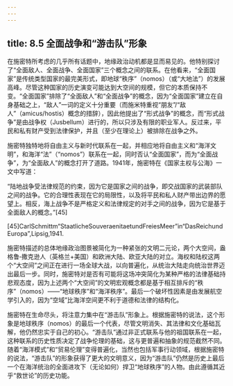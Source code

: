 ```yaml
---
---
---
```

title: 8.5 全面战争和“游击队”形象
---



在施密特所考虑的几乎所有话题中，地缘政治动机都是显而易见的。他特别探讨了“全面敌人、全面战争、全面国家”三个概念之间的联系。在他看来，“全面国家”是传统类型国家的最完美形式，即地球“秩序”（nomos）（或“大地法”）的发展高峰。尽管这种国家的历史演变可能达到大空间的规模，但它的本质保持不变。“全面国家”排除了“全面敌人”和“全面战争”的概念，因为“全面国家”建立在自身基础之上，“敌人”一词的定义十分重要（而施米特重视“朋友”/“敌人”（amicus/hostis）概念的措辞），因此他提出了“形式战争”的概念，而“形式战争”是由战争权（Jusbellum）进行的，所以只涉及有限的职业军人。反过来，平民和私有财产受到法律保护，并且（至少在理论上）被排除在战争之外。

施密特独特地将自由主义与新时代联系在一起，并相应地将自由主义和“海洋文明”，和海洋“法”（“nomos”）联系在一起，同时否认“全面国家”，而为“全面战争”，为“全面敌人”的概念打开了道路。1941年，施密特在《国家主权与公海》一文中写道：

“陆地战争受法律规范的约束，因为它是国家之间的战争，即交战国家的武装部队之间的战争。它的合理性表现在它的局限性，以及将平民和私人财产带出边界的愿望上。相反，海上战争不是严格定义和法律规定的对手之间的战争，因为它是基于全面敌人的概念。”[45]

[45]CarlSchmittm“StaatlicheSouveraenitaetundFreiesMeer”in“DasReichundEuropa”,Lipsig,1941.

施密特描述的总体地缘政治图景被简化为一种紧张的文明二元论，两个大空间，盎格鲁‑撒克逊人（英格兰+美国）和欧洲大陆、欧亚大陆的对立。海权和陆权这两个“大空间”之间正在进行一场全球大战，以向普遍化，从统治大陆走向统治世界迈出最后一步。同时，施密特对是否有可能将这场冲突简化为某种严格的法律基础持悲观态度，因为上述两个“大空间”的文明宏观概念都是基于相互排斥的“秩序”（nomos）——“地球秩序”和“海洋秩序”。最后一个破坏性因素是由发展航空学引入的，因为“空域”比海洋空间更不利于道德和法律的结构化。

施密特在生命尽头，将注意力集中在“游击队”形象上。根据施密特的说法，这个形象是地球秩序（nomos）的最后一个代表，尽管文明消失、其法律和文化基础瓦解，他仍然忠实于自己的初心。“游击队”通过非正式联系与他的祖国联系在一起，这种联系的历史性质决定了战争伦理的基础，这与更普遍和抽象的规范截然不同。随着“海洋模式”和“贸易伦理”变得普遍化，当然也包括军事行动领域，根据施密特的说法，“游击队”的形象获得了更大的文明意义，因为“游击队”仍然是历史上最后一个在海洋统治的全面进攻下（无论如何）捍卫“地球秩序”的人物。由此遵循其近乎“救世论”的历史功能。